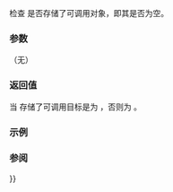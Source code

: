 {{cpp/utility/functional/copyable_function/title|operator bool}}
{{cpp/utility/functional/copyable_function/navbar}}
{{ddcl|since=c++26|
explicit operator bool() const noexcept;
}}

检查 {{c|*this}} 是否存储了可调用对象，即其是否为空。

===参数===
（无）

===返回值===
当 {{c|*this}} 存储了可调用目标是为 {{c|true}}，否则为 {{c|false}}。

===示例===
{{example}}

===参阅===
{{dsc begin}}
{{dsc inc|cpp/utility/functional/copyable_function/dsc operator{{==}}}}
{{dsc inc|cpp/utility/functional/function/dsc operator bool}}
{{dsc inc|cpp/utility/functional/move_only_function/dsc operator bool}}
{{dsc begin}}

{{langlinks|de|en|es|fr|it|ja|pt|ru}}